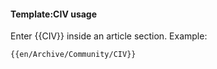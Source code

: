 {{en/Warning|CIV is a sub-subproject of OpenTTD that is not endorsed by the main OpenTTD developers. Pages bearing this warning apply only to CIV, and should not be mistaken for official OpenTTD documentation.}}

<noinclude>
====Template:CIV usage====
Enter <nowiki>{{</nowiki>CIV<nowiki>}}</nowiki> inside an article section. Example:
<pre>{{en/Archive/Community/CIV}}</pre>
</noinclude>